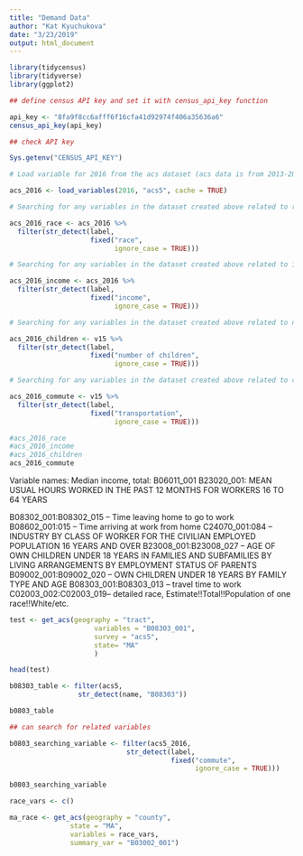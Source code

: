 ```yaml
---
title: "Demand Data"
author: "Kat Kyuchukova"
date: "3/23/2019"
output: html_document
---
```


```r
library(tidycensus)
library(tidyverse)
library(ggplot2)
```

```r
## define census API key and set it with census_api_key function

api_key <- "8fa9f8cc6afff6f16cfa41d92974f406a35636a6"
census_api_key(api_key)

## check API key

Sys.getenv("CENSUS_API_KEY")
```

```r

# Load variable for 2016 from the acs dataset (acs data is from 2013-2017)

acs_2016 <- load_variables(2016, "acs5", cache = TRUE)

# Searching for any variables in the dataset created above related to race

acs_2016_race <- acs_2016 %>%
  filter(str_detect(label,
                    fixed("race", 
                          ignore_case = TRUE)))

# Searching for any variables in the dataset created above related to income

acs_2016_income <- acs_2016 %>%
  filter(str_detect(label, 
                    fixed("income", 
                          ignore_case = TRUE)))

# Searching for any variables in the dataset created above related to number of children

acs_2016_children <- v15 %>%
  filter(str_detect(label, 
                    fixed("number of children", 
                          ignore_case = TRUE)))

# Searching for any variables in the dataset created above related to commute

acs_2016_commute <- v15 %>%
  filter(str_detect(label, 
                    fixed("transportation", 
                          ignore_case = TRUE)))

#acs_2016_race
#acs_2016_income
#acs_2016_children
acs_2016_commute

```

Variable names:
Median income, total: B06011_001
B23020_001: MEAN USUAL HOURS WORKED IN THE PAST 12 MONTHS FOR WORKERS 16 TO 64 YEARS

B08302_001:B08302_015 -- Time leaving home to go to work
B08602_001:015 -- Time arriving at work from home
C24070_001:084 -- INDUSTRY BY CLASS OF WORKER FOR THE CIVILIAN EMPLOYED POPULATION 16 YEARS AND OVER
B23008_001:B23008_027 -- AGE OF OWN CHILDREN UNDER 18 YEARS IN FAMILIES AND SUBFAMILIES BY LIVING ARRANGEMENTS BY EMPLOYMENT STATUS OF PARENTS
B09002_001:B09002_020 -- OWN CHILDREN UNDER 18 YEARS BY FAMILY TYPE AND AGE
B08303_001:B08303_013 -- travel time to work
C02003_002:C02003_019-- detailed race, Estimate!!Total!!Population of one race!!White/etc.

```r
test <- get_acs(geography = "tract",
                     variables = "B08303_001", 
                     survey = "acs5", 
                     state= "MA"
                     )

head(test)
```
```r
b08303_table <- filter(acs5, 
                 str_detect(name, "B08303"))

b0803_table

## can search for related variables 

b0803_searching_variable <- filter(acs5_2016,
                             str_detect(label,
                                        fixed("commute",
                                              ignore_case = TRUE)))

b0803_searching_variable
```

```r
race_vars <- c()

ma_race <- get_acs(geography = "county",
               state = "MA",
               variables = race_vars,
               summary_var = "B03002_001")
```




